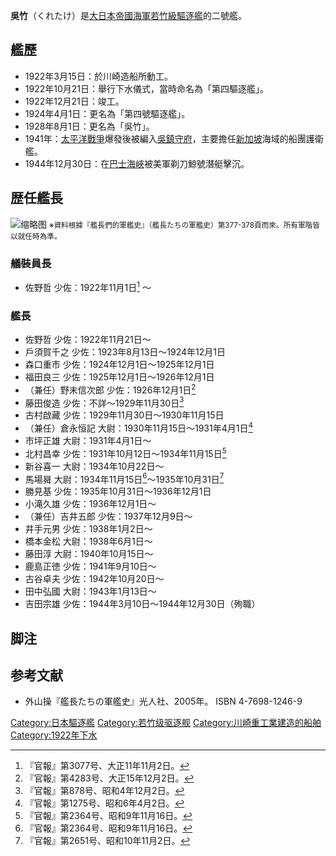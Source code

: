 {{軍艦模板
|Ship name= 吳竹 [[File:Naval_Ensign_of_Japan.svg|20px]]<br /><small>くれたけ</small>
|Ship image=[[File:Kuretake2.jpg|300px]] 
|Ship caption=驅逐艦「吳竹」
|Operators={{navy|Empire of Japan|name=大日本帝國海軍|link=大日本帝國海軍}}
|Cost=
|Ship country={{flag|Empire of Japan}}
|Ship flag=
|Ship class=[[若竹級驅逐艦|若竹級驅逐艦]]
|Ship ordered=1918年度軍備計畫（[[八六艦隊案|八六艦隊案]]）
|Ship awarded=
|Ship builder=川崎造船所
|Ship laid down=1922年3月15日
|Ship launched=1922年10月21日
|Ship christened=
|Ship commissioned=1922年12月21日
|Ship decommissioned=1945年2月10日
|Ship in service=
|Ship out of service=
|Ship reclassified=
|Ship refit=
|Ship fate=1944年12月30日於[[巴士海峽|巴士海峽]]被擊沉
|Ship motto=
|Ship nickname=
|Ship honours=
|Ship notes=
|Header caption=
|Ship displacement=標準：820噸
|Ship length=83.8公尺
|Ship beam=8.08公尺
|Ship draft=2.51公尺
|Ship power=21,500匹馬力
|Ship propulsion=齒輪減速渦輪機<br />2座2軸推進
|Ship speed=35節
|Ship range=
|Ship complement=
|Ship armament=*3 x 120毫米單裝艦砲
* 2 x 6.5毫米單裝機槍
* 2 x 530毫米雙聯裝魚雷發射管
|Ship armor=
}}
'''吳竹'''（くれたけ）是[[大日本帝國海軍|大日本帝國海軍]][[若竹級驅逐艦|若竹級驅逐艦]]的二號艦。
==艦歷==
*1922年3月15日：於川崎造船所動工。
*1922年10月21日：舉行下水儀式，當時命名為「第四驅逐艦」。
*1922年12月21日：竣工。
*1924年4月1日：更名為「第四號驅逐艦」。
*1928年8月1日：更名為「吳竹」。
*1941年：[[太平洋戰爭|太平洋戰爭]]爆發後被編入[[吳鎮守府|吳鎮守府]]，主要擔任[[新加坡|新加坡]]海域的船團護衛艦。
*1944年12月30日：在[[巴士海峽|巴士海峽]]被美軍剃刀鯨號潛艇擊沉。

==歴任艦長==
[[File:Kuretake.jpg|缩略图]]
<small>※資料根據『艦長們的軍艦史』（艦長たちの軍艦史）第377-378頁而來。所有軍階皆以就任時為準。</small>
===艤裝員長===
*佐野哲 少佐：1922年11月1日<ref>『官報』第3077号、大正11年11月2日。</ref> ～
===艦長===
*佐野哲 少佐：1922年11月21日～
*戶須賀千之 少佐：1923年8月13日～1924年12月1日
*森口重市 少佐：1924年12月1日～1925年12月1日
*福田良三 少佐：1925年12月1日～1926年12月1日
*（兼任）野末信次郎 少佐：1926年12月1日<ref>『官報』第4283号、大正15年12月2日。</ref> 
*藤田俊造 少佐：不詳～1929年11月30日<ref>『官報』第878号、昭和4年12月2日。</ref>
*古村啟藏 少佐：1929年11月30日～1930年11月15日
*（兼任）倉永恒記 大尉：1930年11月15日～1931年4月1日<ref>『官報』第1275号、昭和6年4月2日。</ref>
*市坪正雄 大尉：1931年4月1日～
*北村昌幸 少佐：1931年10月12日～1934年11月15日<ref name=kp2364>『官報』第2364号、昭和9年11月16日。</ref>
*新谷喜一 大尉：1934年10月22日～
*馬場曻 大尉：1934年11月15日<ref name=kp2364>『官報』第2364号、昭和9年11月16日。</ref>～1935年10月31日<ref>『官報』第2651号、昭和10年11月2日。</ref>
*勝見基 少佐：1935年10月31日～1936年12月1日
*小滝久雄 少佐：1936年12月1日～
*（兼任）吉井五郎 少佐：1937年12月9日～
*井手元男 少佐：1938年1月2日～
*橋本金松 大尉：1938年6月1日～
*藤田淳 大尉：1940年10月15日～
*鹿島正徳 少佐：1941年9月10日～
*古谷卓夫 少佐：1942年10月20日～
*田中弘國 大尉：1943年1月13日～
*吉田宗雄 少佐：1944年3月10日～1944年12月30日（殉職）

==脚注==
{{Reflist}}
== 参考文献 ==
* 外山操『艦長たちの軍艦史』光人社、2005年。 ISBN 4-7698-1246-9

{{若竹型驱逐舰}}

[[Category:日本驅逐艦|Category:日本驅逐艦]]
[[Category:若竹级驱逐舰|Category:若竹级驱逐舰]]
[[Category:川崎重工業建造的船舶|Category:川崎重工業建造的船舶]]
[[Category:1922年下水|Category:1922年下水]]
